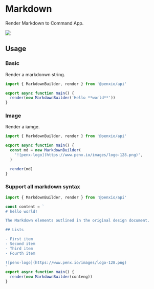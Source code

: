 # Markdown

Render Markdown to Command App.

![](/images/render-markdown.png)

## Usage

### Basic

Render a markdonwn string.

```ts
import { MarkdownBuilder, render } from '@penxio/api'

export async function main() {
  render(new MarkdownBuilder('Hello **world**'))
}
```

### Image

Render a iamge.

```ts
import { MarkdownBuilder, render } from '@penxio/api'

export async function main() {
  const md = new MarkdownBuilder(
    '![penx-logo](https://www.penx.io/images/logo-128.png)',
  )

  render(md)
}
```

### Support all markdown syntax

```ts
import { MarkdownBuilder, render } from '@penxio/api'

const content = `
# hello world!

The Markdown elements outlined in the original design document.

## Lists

- First item
- Second item
- Third item
- Fourth item

![penx-logo](https://www.penx.io/images/logo-128.png)
`
export async function main() {
  render(new MarkdownBuilder(conteng))
}
```
